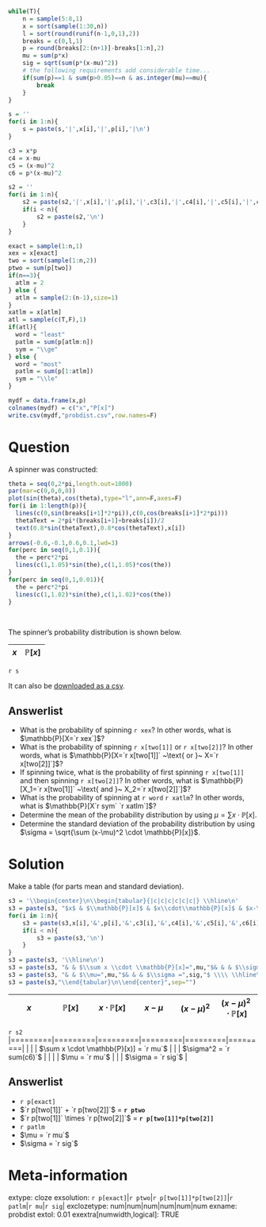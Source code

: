 
```r
while(T){
    n = sample(5:8,1)
    x = sort(sample(1:30,n))
    l = sort(round(runif(n-1,0,1),2))
    breaks = c(0,l,1)
    p = round(breaks[2:(n+1)]-breaks[1:n],2)
    mu = sum(p*x)
    sig = sqrt(sum(p*(x-mu)^2))
    # the following requirements add considerable time...
    if(sum(p)==1 & sum(p>0.05)==n & as.integer(mu)==mu){
        break
    }
}

s = ''
for(i in 1:n){
    s = paste(s,'|',x[i],'|',p[i],'|\n')
}

c3 = x*p
c4 = x-mu
c5 = (x-mu)^2
c6 = p*(x-mu)^2

s2 = ''
for(i in 1:n){
    s2 = paste(s2,'|',x[i],'|',p[i],'|',c3[i],'|',c4[i],'|',c5[i],'|',c6[i],'|')
    if(i < n){
        s2 = paste(s2,'\n')
    }
}

exact = sample(1:n,1)
xex = x[exact]
two = sort(sample(1:n,2))
ptwo = sum(p[two])
if(n==3){
  atlm = 2
} else {
  atlm = sample(2:(n-1),size=1)
}
xatlm = x[atlm]
atl = sample(c(T,F),1)
if(atl){
  word = "least"
  patlm = sum(p[atlm:n])
  sym = "\\ge"
} else {
  word = "most"
  patlm = sum(p[1:atlm])
  sym = "\\le"
}

mydf = data.frame(x,p)
colnames(mydf) = c("x","P[x]")
write.csv(mydf,"probdist.csv",row.names=F)
```

Question
========

A spinner was constructed:

```r
theta = seq(0,2*pi,length.out=1000)
par(mar=c(0,0,0,0))
plot(sin(theta),cos(theta),type="l",ann=F,axes=F)
for(i in 1:length(p)){
  lines(c(0,sin(breaks[i+1]*2*pi)),c(0,cos(breaks[i+1]*2*pi)))
  thetaText = 2*pi*(breaks[i+1]+breaks[i])/2
  text(0.8*sin(thetaText),0.8*cos(thetaText),x[i])
}
arrows(-0.6,-0.1,0.6,0.1,lwd=3)
for(perc in seq(0,1,0.1)){
  the = perc*2*pi
  lines(c(1,1.05)*sin(the),c(1,1.05)*cos(the))
}
for(perc in seq(0,1,0.01)){
  the = perc*2*pi
  lines(c(1,1.02)*sin(the),c(1,1.02)*cos(the))
}
```
\

The spinner's probability distribution is shown below.

| $x$ | $\mathbb{P}[x]$ |
|:---:|:---:|
`r s`

It can also be [downloaded as a csv](probdist.csv){target="blank"}.

Answerlist
--------

* What is the probability of spinning `r xex`? In other words, what is $\mathbb{P}[X=`r xex`]$?
* What is the probability of spinning `r x[two[1]]` or `r x[two[2]]`? In other words, what is $\mathbb{P}[X=`r x[two[1]]` ~\text{ or }~ X=`r x[two[2]]`]$?
* If spinning twice, what is the probability of first spinning `r x[two[1]]` and then spinning `r x[two[2]]`? In other words, what is $\mathbb{P}[X_1=`r x[two[1]]` ~\text{ and }~ X_2=`r x[two[2]]`]$?
* What is the probability of spinning at `r word` `r xatlm`? In other words, what is $\mathbb{P}[X`r sym` `r xatlm`]$?
* Determine the mean of the probability distribution by using $\mu = \sum x\cdot \mathbb{P}[x]$.
* Determine the standard deviation of the probability distribution by using $\sigma = \sqrt{\sum (x-\mu)^2 \cdot \mathbb{P}[x]}$.


Solution
========

Make a table (for parts mean and standard deviation).

```r
s3 = '\\begin{center}\n\\begin{tabular}{|c|c|c|c|c|c|} \\hline\n'
s3 = paste(s3, "$x$ & $\\mathbb{P}[x]$ & $x\\cdot\\mathbb{P}[x]$ & $x-\\mu$ & $(x-\\mu)^2$ & $(x-\\mu)^2 \\cdot \\mathbb{P}[x]$ \\\\ \\hline\n")
for(i in 1:n){
    s3 = paste(s3,x[i],'&',p[i],'&',c3[i],'&',c4[i],'&',c5[i],'&',c6[i],'\\\\')
    if(i < n){
        s3 = paste(s3,'\n')
    }
}
s3 = paste(s3, '\\hline\n')
s3 = paste(s3, "& & $\\sum x \\cdot \\mathbb{P}[x]=",mu,"$& & & $\\sigma^2 =",sum(c6),"$ \\\\ \\hline\n")
s3 = paste(s3, "& & $\\mu=",mu,"$& & & $\\sigma =",sig,"$ \\\\ \\hline\n")
s3 = paste(s3,"\\end{tabular}\n\\end{center}",sep="")
```


| $x$ | $\mathbb{P}[x]$ | $x\cdot\mathbb{P}[x]$ | $x-\mu$ | $(x-\mu)^2$ | $(x-\mu)^2 \cdot \mathbb{P}[x]$|
|:---:|:---:|:---:|:---:|:---:|:---:|
`r s2`
|=========|=========|=========|=========|=========|=========|
|     |     | $\sum x \cdot \mathbb{P}[x)] = `r mu`$ |   |   | $\sigma^2 = `r sum(c6)`$   |
|     |     | $\mu = `r mu`$ |   |   | $\sigma = `r sig`$   |

<!-- `r s3` -->

Answerlist
--------

* `r p[exact]`
* $`r p[two[1]]` + `r p[two[2]]`$ = **`r ptwo`**
* $`r p[two[1]]` \times `r p[two[2]]`$ = **`r p[two[1]]*p[two[2]]`**
* `r patlm`
* $\mu = `r mu`$
* $\sigma = `r sig`$


Meta-information
============
extype: cloze
exsolution: `r p[exact]`|`r ptwo`|`r p[two[1]]*p[two[2]]`|`r patlm`|`r mu`|`r sig`|
exclozetype: num|num|num|num|num|num
exname: probdist
extol: 0.01
exextra[numwidth,logical]: TRUE